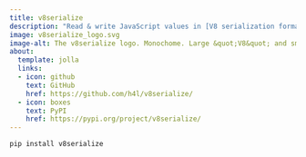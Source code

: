 ```yaml
---
title: v8serialize
description: "Read & write JavaScript values in [V8 serialization format](./explanation/v8_serialization_format.qmd) with Python."
image: v8serialize_logo.svg
image-alt: The v8serialize logo. Monochome. Large &quot;V8&quot; and smaller &quot;serialize&quot; in a handwritten style, with the 8 stylized to look like a snake.
about:
  template: jolla
  links:
  - icon: github
    text: GitHub
    href: https://github.com/h4l/v8serialize/
  - icon: boxes
    text: PyPI
    href: https://pypi.org/project/v8serialize/
---
```


```bash
pip install v8serialize
```

